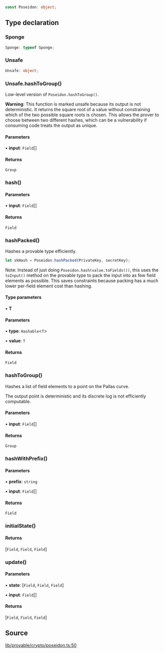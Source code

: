```ts
const Poseidon: object;
```

## Type declaration

### Sponge

```ts
Sponge: typeof Sponge;
```

### Unsafe

```ts
Unsafe: object;
```

### Unsafe.hashToGroup()

Low-level version of `Poseidon.hashToGroup()`.

**Warning**: This function is marked unsafe because its output is not deterministic.
It returns the square root of a value without constraining which of the two possible
square roots is chosen. This allows the prover to choose between two different hashes,
which can be a vulnerability if consuming code treats the output as unique.

#### Parameters

• **input**: `Field`[]

#### Returns

`Group`

### hash()

#### Parameters

• **input**: `Field`[]

#### Returns

`Field`

### hashPacked()

Hashes a provable type efficiently.

```ts
let skHash = Poseidon.hashPacked(PrivateKey, secretKey);
```

Note: Instead of just doing `Poseidon.hash(value.toFields())`, this
uses the `toInput()` method on the provable type to pack the input into as few
field elements as possible. This saves constraints because packing has a much
lower per-field element cost than hashing.

#### Type parameters

• **T**

#### Parameters

• **type**: `Hashable`\<`T`\>

• **value**: `T`

#### Returns

`Field`

### hashToGroup()

Hashes a list of field elements to a point on the Pallas curve.

The output point is deterministic and its discrete log is not efficiently computable.

#### Parameters

• **input**: `Field`[]

#### Returns

`Group`

### hashWithPrefix()

#### Parameters

• **prefix**: `string`

• **input**: `Field`[]

#### Returns

`Field`

### initialState()

#### Returns

[`Field`, `Field`, `Field`]

### update()

#### Parameters

• **state**: [`Field`, `Field`, `Field`]

• **input**: `Field`[]

#### Returns

[`Field`, `Field`, `Field`]

## Source

[lib/provable/crypto/poseidon.ts:50](https://github.com/o1-labs/o1js/blob/ccbd5fd4525adaf6c1f07bef7847d7bac67c71b5/src/lib/provable/crypto/poseidon.ts#L50)
